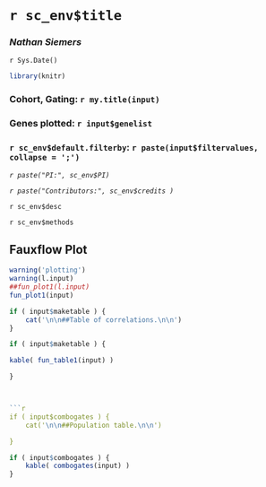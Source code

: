 # `r sc_env$title`

### *Nathan Siemers*

`r Sys.Date()`

```r

library(knitr)

```

### Cohort, Gating: `r my.title(input)`

### Genes plotted: `r input$genelist`

### `r sc_env$default.filterby`: `r paste(input$filtervalues, collapse = ';')`


*`r paste("PI:", sc_env$PI)`*

*`r paste("Contributors:", sc_env$credits )`*


`r sc_env$desc`

`r sc_env$methods`

## Fauxflow Plot

```r

warning('plotting')
warning(l.input)
##fun_plot1(l.input)
fun_plot1(input)

```

```r

if ( input$maketable ) {
    cat('\n\n##Table of correlations.\n\n')
}

```

```r

if ( input$maketable ) {

kable( fun_table1(input) )

}



```r

if ( input$combogates ) {
    cat('\n\n##Population table.\n\n')

}

```

```r

if ( input$combogates ) {
    kable( combogates(input) )
}


```

